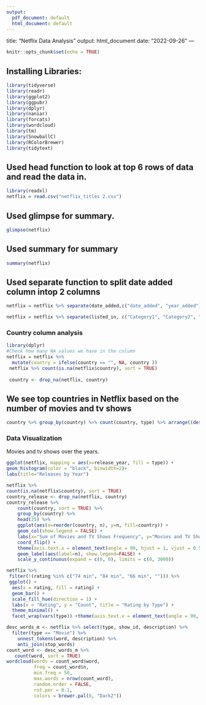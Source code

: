 ```yaml
---
output:
  pdf_document: default
  html_document: default
---
```

title: "Netflix Data Analysis"
output: html_document
date: "2022-09-26"
---

```r
knitr::opts_chunk$set(echo = TRUE)
```


## Installing Libraries:

```r
library(tidyverse)
library(readr)
library(ggplot2)
library(ggpubr)
library(dplyr)
library(naniar)
library(forcats)
library(wordcloud)
library(tm)
library(SnowballC)
library(RColorBrewer)
library(tidytext)
```

## Used head function to look at top 6 rows of data and read the data in.

```r
library(readxl)
netflix = read.csv("netflix_titles 2.csv")
```
## Used glimpse for summary.

```r
glimpse(netflix)
```

## Used summary for summary
```r
summary(netflix)
```

## Used separate function  to split date added column intop 2 columns

```r
netflix = netflix %>% separate(date_added,c("date_added", "year_added"), sep = ",")
```

```r
netflix = netflix %>% separate(listed_in, c("Category1", "Category2", "Category3"), sep = ",")
```
### Country column analysis 


```r
library(dplyr)
#Check how many NA values we have in the column
netflix = netflix %>% 
  mutate(country = ifelse(country == "", NA, country ))
 netflix %>% count(is.na(netflix$country), sort = TRUE)
 
 country <- drop_na(netflix, country) 
```

## We see top countries in Netflix based on the number of movies and tv shows

```r
country %>% group_by(country) %>% count(country, type) %>% arrange((desc(n))) %>% head(25)
```

### Data Visualization

Movies and tv shows over the years.

```r
ggplot(netflix, mapping = aes(x=release_year, fill = type)) +
geom_histogram(color = "black", binwidth=2)+
labs(title="Releases by Year")
```
```r
netflix %>%
count(is.na(netflix$country), sort = TRUE)
country_release <- drop_na(netflix, country)
country_release %>%
    count(country, sort = TRUE) %>%
    group_by(country) %>%
    head(25) %>%
    ggplot(aes(x=reorder(country, n), y=n, fill=country)) +
    geom_col(show.legend = FALSE) +
    labs(x="Sum of Movies and TV Shows Frequency", y="Movies and TV Shows Rleased", title="Top 25 Countries on Netflix") +
    coord_flip() +
    theme(axis.text.x = element_text(angle = 90, hjust = 1, vjust = 0.5)) +
    geom_label(aes(label=n), show.legend=FALSE) +
    scale_y_continuous(expand = c(0, 0), limits = c(0, 3000))
```

```r
netflix %>%
 filter(!(rating %in% c("74 min", "84 min", "66 min", ""))) %>%
 ggplot() +
  aes(x = rating, fill = rating) +
  geom_bar() +
  scale_fill_hue(direction = 1) +
  labs(x = "Rating", y = "Count", title = "Rating by Type") +
  theme_minimal() +
  facet_wrap(vars(type)) +theme(axis.text.x = element_text(angle = 90, vjust = 0.5, hjust=1))
```
```r
desc_words_m <- netflix %>% select(type, show_id, description) %>%
  filter(type == "Movie") %>% 
    unnest_tokens(word, description) %>%
    anti_join(stop_words)
count_word <- desc_words_m %>%
   count(word, sort = TRUE)
wordcloud(words = count_word$word,  
          freq = count_word$n, 
          min.freq = 50,  
          max.words = nrow(count_word), 
          random.order = FALSE,  
          rot.per = 0.1,  
          colors = brewer.pal(8, "Dark2"))
```





